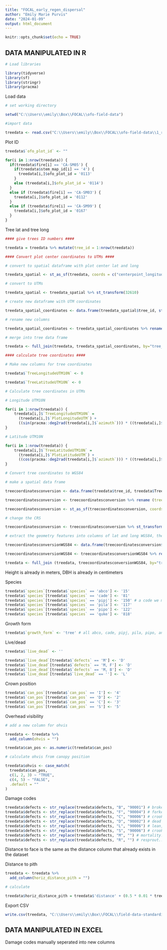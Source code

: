 ```yaml
---
title: "FOCAL_early_regen_dispersal"
author: "Emily Marie Purvis"
date: "2024-01-09"
output: html_document
---
```


```r
knitr::opts_chunk$set(echo = TRUE)
```

## DATA MANIPULATED IN R

```r

# Load libraries

library(tidyverse)
library(sf)
library(stringr)
library(pracma)
```

Load data

```r

# set working directory

setwd("C:\\Users\\emily\\Box\\FOCAL\\ofo-field-data")

#import data

treedata <- read.csv("C:\\Users\\emily\\Box\\FOCAL\\ofo-field-data\\1_received-data\\0011\\data\\updated_2024_data\\stemmap_tree.csv", header = TRUE)

```

Plot ID

```r

treedata$`ofo_plot_id` <- ""

for(i in 1:nrow(treedata)) {
  if(treedata$fire[i] == 'CA-SM05') {
    if(treedata$stem_map_id[i] == '4') {
      treedata[i,]$ofo_plot_id = '0113'
    }
    else (treedata[i,]$ofo_plot_id = '0114')
  }
  else if (treedata$fire[i] == 'CA-SM03') {
    treedata[i,]$ofo_plot_id = '0112'
  }
  else if (treedata$fire[i] == 'CA-SM99') {
    treedata[i,]$ofo_plot_id = '0167'
  }
}

```

Tree lat and tree long

```r

#### give trees ID numbers ####

treedata = treedata %>% mutate(tree_id = 1:nrow(treedata))

#### Convert plot center coordinates to UTMs ####

# convert to spatial dataframe with plot center lat and long

treedata_spatial <- st_as_sf(treedata, coords = c("centerpoint_longitude", "centerpoint_latitude"), crs = 4326, remove=F)

# convert to UTMs

treedata_spatial <- treedata_spatial %>% st_transform(32610)

# create new dataframe with UTM coordinates

treedata_spatial_coordinates <- data.frame(treedata_spatial$tree_id, st_coordinates(treedata_spatial[,1], st_coordinates(treedata_spatial[,2]))) 

# rename new columns

treedata_spatial_coordinates <- treedata_spatial_coordinates %>% rename (`tree_id`=treedata_spatial.tree_id, PlotLongitudeUTM=X, PlotLatitudeUTM=Y) 

# merge into tree data frame

treedata <- full_join(treedata, treedata_spatial_coordinates, by="tree_id")

#### calculate tree coordinates ####

# Make new columns for tree coordinates

treedata$`TreeLongitudeUTM10N` <- 0

treedata$`TreeLatitudeUTM10N` <- 0

# Calculate tree coordinates in UTMs 

# Longitude UTM10N

for(i in 1:nrow(treedata)) {
    treedata[i,]$`TreeLongitudeUTM10N` = 
      (treedata[i,]$`PlotLongitudeUTM`) + 
      ((sin(pracma::deg2rad(treedata[i,]$`azimuth`))) * ((treedata[i,]$`distance`)))
}

# Latitude UTM10N

for(i in 1:nrow(treedata)) {
    treedata[i,]$`TreeLatitudeUTM10N` = 
      (treedata[i,]$`PlotLatitudeUTM`) + 
      ((cos(pracma::deg2rad(treedata[i,]$`azimuth`))) * ((treedata[i,]$`distance`)))
}

# Convert tree coordinates to WGS84

# make a spatial data frame

treecoordinatesconversion <- data.frame(treedata$tree_id, treedata$TreeLongitudeUTM10N, treedata$TreeLatitudeUTM10N) 

treecoordinatesconversion <- treecoordinatesconversion %>% rename (tree_id=treedata.tree_id, TreeLongitudeUTM10N=treedata.TreeLongitudeUTM10N, TreeLatitudeUTM10N=treedata.TreeLatitudeUTM10N)

treecoordinatesconversion <- st_as_sf(treecoordinatesconversion, coords = c("TreeLongitudeUTM10N", "TreeLatitudeUTM10N"), crs = 32610, remove=F)

# change the CRS

treecoordinatesconversion <- treecoordinatesconversion %>% st_transform(4326)

# extract the geometry features into columns of lat and long WGS84, then merge back into the tree data frame

treecoordinatesconversionWGS84 <- data.frame(treecoordinatesconversion$tree_id, st_coordinates(treecoordinatesconversion[,1], st_coordinates(treecoordinatesconversion[,2]))) 

treecoordinatesconversionWGS84 <- treecoordinatesconversionWGS84 %>% rename (tree_id=treecoordinatesconversion.tree_id, TreeLongitudeWGS84=X, TreeLatitudeWGS84=Y)

treedata <- full_join (treedata, treecoordinatesconversionWGS84, by="tree_id")

```

Height is already in meters, DBH is already in centimeters

Species

```r

treedata$`species`[treedata$`species` == 'abco'] <- '15' 
treedata$`species`[treedata$`species` == 'cade'] <- '81' 
treedata$`species`[treedata$`species` == 'pipj'] <- '150' # a code we made up for "either PIPO or PIJE", not an official FIA species code number either
treedata$`species`[treedata$`species` == 'pila'] <- '117'
treedata$`species`[treedata$`species` == 'pipo'] <- '122'
treedata$`species`[treedata$`species` == 'quke'] <- '818'

```

Growth form

```r

treedata$`growth_form` <- 'tree' # all abco, cade, pipj, pila, pipo, and qukes are trees

```

Live/dead

```r

treedata$`live_dead` <- ''

treedata$`live_dead`[treedata$`defects` == 'M'] <- 'D'
treedata$`live_dead`[treedata$`defects` == 'M, F'] <- 'D'
treedata$`live_dead`[treedata$`defects` == 'M, B'] <- 'D'
treedata$`live_dead`[treedata$`live_dead` == ''] <- 'L'

```

Crown position

```r

treedata$`can_pos`[treedata$`can_pos` == 'I'] <- '4' 
treedata$`can_pos`[treedata$`can_pos` == 'D'] <- '2' 
treedata$`can_pos`[treedata$`can_pos` == 'C'] <- '3' 
treedata$`can_pos`[treedata$`can_pos` == 'S'] <- '5' 

```

Overhead visibility

```r

# add a new column for ohvis

treedata <- treedata %>%
  add_column(ohvis = "")

treedata$can_pos <- as.numeric(treedata$can_pos)

# calculate ohvis from canopy position

treedata$ohvis <- case_match(
  treedata$can_pos,
  c(1, 2, 3) ~ "TRUE",
  c(4, 5) ~ "FALSE",
  .default = ""
)

```

Damage codes

```r

treedata$defects <- str_replace(treedata$defects, "B", "90001") # broken top
treedata$defects <- str_replace(treedata$defects, "F", "90004") # forked top
treedata$defects <- str_replace(treedata$defects, "C", "90006") # crook/sweep
treedata$defects <- str_replace(treedata$defects, "D", "90002") # dead top
treedata$defects <- str_replace(treedata$defects, "L", "90006") # lean, there isn't a code for lean but it's pretty close to crook/sweep
treedata$defects <- str_replace(treedata$defects, "S", "90006") # crook/sweep
treedata$defects <- str_replace(treedata$defects, "M", "") # mortality...we don't need this as a damage code
treedata$defects <- str_replace(treedata$defects, "R", "") # resprout...we don't need this as a damage code either

```

Distance to face is the same as the distance column that already exists in the dataset

Distance to pith

```r

treedata <- treedata %>%
  add_column(horiz_distance_pith = "")

# calculate

treedata$horiz_distance_pith = treedata$'distance' + (0.5 * 0.01 * treedata$'dbh')

```

Export CSV

```r

write.csv(treedata, "C:\\Users\\emily\\Box\\FOCAL\\field-data-standardization\\FOCAL_early_regen_dispersal\\20240712_FOCAL_early_regen_dispersal.csv")

```

## DATA MANIPULATED IN EXCEL

Damage codes manually seperated into new columns





